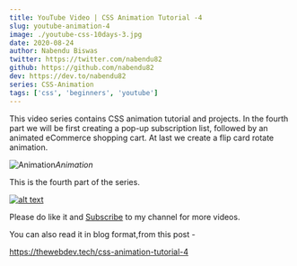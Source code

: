 ```yaml
---
title: YouTube Video | CSS Animation Tutorial -4
slug: youtube-animation-4
image: ./youtube-css-10days-3.jpg
date: 2020-08-24
author: Nabendu Biswas
twitter: https://twitter.com/nabendu82
github: https://github.com/nabendu82
dev: https://dev.to/nabendu82
series: CSS-Animation
tags: ['css', 'beginners', 'youtube']
---
```


This video series contains CSS animation tutorial and projects. In the fourth part we will be first creating a pop-up subscription list, followed by an animated eCommerce shopping cart. At last we create a flip card rotate animation.

<div className={styles.image__small}>

![Animation](https://res.cloudinary.com/dxkxvfo2o/image/upload/v1598295332/css-animation-4.1_lwef4x.gif)*Animation*

</div>

This is the fourth part of the series.

<div className={styles.image__small}>

[![alt text](https://res.cloudinary.com/dxkxvfo2o/image/upload/v1598295539/css-animation_llyqzz.png)](https://youtu.be/HpfcbeJJFm0 "CSS Animation-4")

</div>

Please do like it and [Subscribe](https://www.youtube.com/channel/UCRf7mazcufqZxd2pR3oQJuQ?sub_confirmation=1) to my channel for more videos.

You can also read it in blog format,from this post -

https://thewebdev.tech/css-animation-tutorial-4

